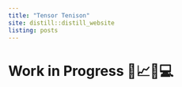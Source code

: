 ```yaml
---
title: "Tensor Tenison"
site: distill::distill_website
listing: posts
---
```

# Work in Progress 🔨📈👨💻